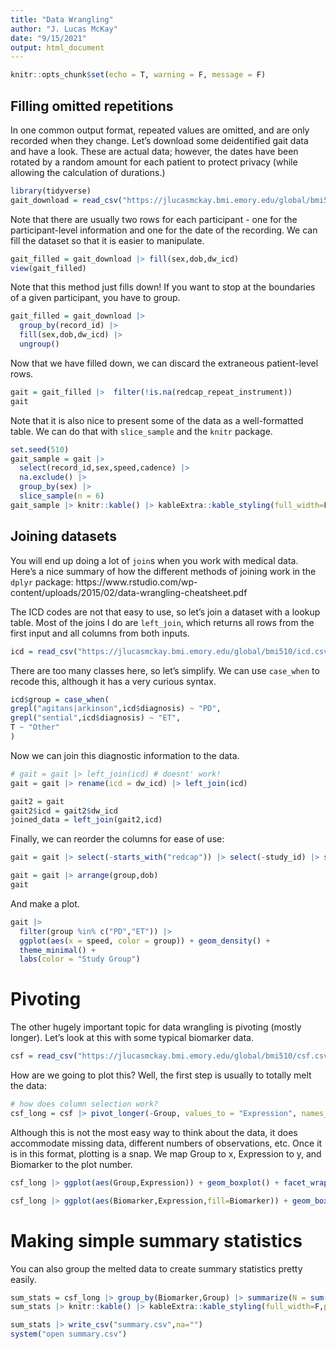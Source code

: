```yaml
---
title: "Data Wrangling"
author: "J. Lucas McKay"
date: "9/15/2021"
output: html_document
---
```


```r
knitr::opts_chunk$set(echo = T, warning = F, message = F)
```

## Filling omitted repetitions

In one common output format, repeated values are omitted, and are only recorded when they change.
Let's download some deidentified gait data and have a look.
These are actual data; however, the dates have been rotated by a random amount for each patient to
protect privacy (while allowing the calculation of durations.)

```r
library(tidyverse)
gait_download = read_csv("https://jlucasmckay.bmi.emory.edu/global/bmi510/gait.csv")
```
Note that there are usually two rows for each participant - one for the participant-level
information and one for the date of the recording. We can fill the dataset so that it is easier
to manipulate.

```r
gait_filled = gait_download |> fill(sex,dob,dw_icd)
view(gait_filled)
```
Note that this method just fills down! If you want to stop at the boundaries of a given participant,
you have to group.

```r
gait_filled = gait_download |>
  group_by(record_id) |>
  fill(sex,dob,dw_icd) |>
  ungroup()
```

Now that we have filled down, we can discard the extraneous patient-level rows.
```r
gait = gait_filled |>  filter(!is.na(redcap_repeat_instrument))
gait
```


Note that it is also nice to present some of the data as a well-formatted table.
We can do that with `slice_sample` and the `knitr` package.

```r
set.seed(510)
gait_sample = gait |>
  select(record_id,sex,speed,cadence) |> 
  na.exclude() |> 
  group_by(sex) |>
  slice_sample(n = 6)
gait_sample |> knitr::kable() |> kableExtra::kable_styling(full_width=F,position = "left")
```



## Joining datasets

You will end up doing a lot of `join`s when you work with medical data.
Here's a nice summary of how the different methods of joining work in the `dplyr` package: https://www.rstudio.com/wp-content/uploads/2015/02/data-wrangling-cheatsheet.pdf

The ICD codes are not that easy to use, so let's join a dataset with a lookup table.
Most of the joins I do are `left_join`, which returns all rows from the first input and 
all columns from both inputs.

```r
icd = read_csv("https://jlucasmckay.bmi.emory.edu/global/bmi510/icd.csv")
```
There are too many classes here, so let's simplify. We can use `case_when` to recode this,
although it has a very curious syntax.

```r
icd$group = case_when(
grepl("agitans|arkinson",icd$diagnosis) ~ "PD",
grepl("sential",icd$diagnosis) ~ "ET",
T ~ "Other"
)
```

Now we can join this diagnostic information to the data.

```r
# gait = gait |> left_join(icd) # doesnt' work!
gait = gait |> rename(icd = dw_icd) |> left_join(icd)

gait2 = gait
gait2$icd = gait2$dw_icd
joined_data = left_join(gait2,icd)

```

Finally, we can reorder the columns for ease of use:

```r
gait = gait |> select(-starts_with("redcap")) |> select(-study_id) |> select(record_id, group, diagnosis, icd:sex, everything())

gait = gait |> arrange(group,dob)
gait
```

And make a plot.
```r
gait |>
  filter(group %in% c("PD","ET")) |> 
  ggplot(aes(x = speed, color = group)) + geom_density() +
  theme_minimal() +
  labs(color = "Study Group")
```


# Pivoting

The other hugely important topic for data wrangling is pivoting (mostly longer).
Let's look at this with some typical biomarker data.

```r
csf = read_csv("https://jlucasmckay.bmi.emory.edu/global/bmi510/csf.csv")
```

How are we going to plot this? Well, the first step is usually to totally melt the data:

```r
# how does column selection work?
csf_long = csf |> pivot_longer(-Group, values_to = "Expression", names_to = "Biomarker")
```

Although this is not the most easy way to think about the data, it does accommodate missing
data, different numbers of observations, etc. Once it is in this format, plotting is a snap.
We map Group to x, Expression to y, and Biomarker to the plot number.

```r
csf_long |> ggplot(aes(Group,Expression)) + geom_boxplot() + facet_wrap(~Biomarker, scales = "free_y") + theme_minimal()

csf_long |> ggplot(aes(Biomarker,Expression,fill=Biomarker)) + geom_boxplot() + facet_wrap(~Group, scales = "free_y") + theme_minimal()

```

# Making simple summary statistics

You can also group the melted data to create summary statistics pretty easily.
```r
sum_stats = csf_long |> group_by(Biomarker,Group) |> summarize(N = sum(!is.na(Expression)), Mean = mean(Expression, na.rm = T), SD = sd(Expression, na.rm = T))
sum_stats |> knitr::kable() |> kableExtra::kable_styling(full_width=F,position = "left")

```

```r
sum_stats |> write_csv("summary.csv",na="")
system("open summary.csv")
```




